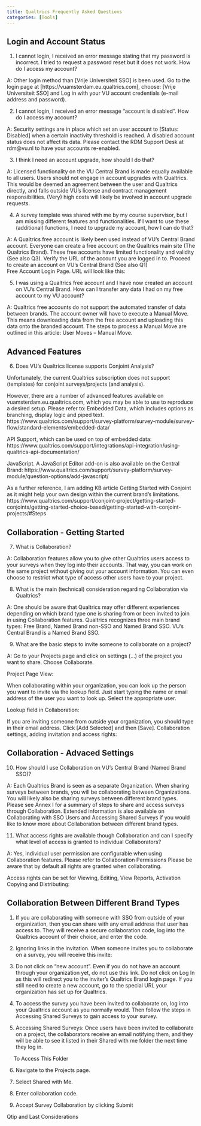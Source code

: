 ```yaml
---
title: Qualtrics Frequently Asked Questions
categories: [Tools]
---
```


## Login and Account Status

1.	I cannot login, I received an error message stating that my password is incorrect. I tried to request a password reset but it does not work. How do I access my account? 

A: Other login method than [Vrije Universiteit SSO] is been used. Go to the login page at  [https://vuamsterdam.eu.qualtrics.com], choose: [Vrije Universiteit SSO] and  Log in with your VU account credentials (e-mail address and password).

2.	I cannot login, I received an error message “account is disabled”. How do I access my account?

A: Security  settings are in place which set an user account to [Status: Disabled] when a certain inactivity threshold is reached. A disabled account status does not affect its data. Please contact the RDM Support Desk at rdm@vu.nl to have your accounts re-enabled.

3.	I think I need an account upgrade, how should I do that?

A: Licensed functionality on the VU Central Brand is made equally available to all users. Users should not engage in account upgrades with Qualtrics. This would be deemed an agreement between the user and Qualtrics directly, and falls outside VU’s license and contract management responsibilities. (Very) high costs will likely be involved in account upgrade requests.

4.	A survey template was shared with me by my course supervisor, but I am missing different features and functionalities. If I want to use these (additional) functions, I need to upgrade my account, how I can do that?

A: A Qualtrics free account is likely been used instead of VU’s Central Brand account. Everyone can create a free account on the Qualtrics main site (The Qualtrics Brand). These free accounts have limited functionality and validity (See also Q3). Verify the URL of the account you are logged in to. Proceed to create an account on VU’s Central Brand (See also Q1)    
Free Account Login Page. URL will look like this: 
 

5.	I was using a Qualtrics free account and I have now created an account on VU’s Central Brand. How can I transfer any data I had on my free account to my VU account?

A: Qualtrics free accounts do not support the automated transfer of data between brands. The account owner will have to execute a Manual Move. This means downloading data from the free account and uploading this data onto the branded account. The steps to process a Manual Move are outlined in this article: User Moves – Manual Move.   

## Advanced Features

6.	Does VU’s Qualtrics license supports Conjoint Analysis?

Unfortunately, the current Qualtrics subscription does not support (templates) for conjoint surveys/projects (and analysis).

However, there are a number of advanced features available on vuamsterdam.eu.qualtrics.com, which you may be able to use to reproduce a desired setup. Please refer to:
Embedded Data, which includes options as branching, display logic and piped text.
https://www.qualtrics.com/support/survey-platform/survey-module/survey-flow/standard-elements/embedded-data/  

API Support, which can be used on top of embedded data:
https://www.qualtrics.com/support/integrations/api-integration/using-qualtrics-api-documentation/

JavaScript. A JavaScript Editor add-on is also available on the Central Brand:
https://www.qualtrics.com/support/survey-platform/survey-module/question-options/add-javascript/
 
As a further reference, I am adding KB article Getting Started with Conjoint as it might help your own design within the current brand's limitations.    
https://www.qualtrics.com/support/conjoint-project/getting-started-conjoints/getting-started-choice-based/getting-started-with-conjoint-projects/#Steps


## Collaboration - Getting Started

7.	What is Collaboration?

A: Collaboration features allow you to give other Qualtrics users access to your surveys when they log into their accounts. That way, you can work on the same project without giving out your account information. You can even choose to restrict what type of access other users have to your project. 

8.	What is the main (technical) consideration regarding Collaboration via Qualtrics?

A: One should be aware that Qualtrics may offer different experiences depending on which brand type one is sharing from or been invited to join in using Collaboration features. Qualtrics recognizes three main brand types: Free Brand, Named Brand non-SSO and Named Brand SSO. VU’s Central Brand is a Named Brand SSO. 

9.	What are the basic steps to invite someone to collaborate on a project?

A: Go to your Projects page and click on settings (…) of the project you want to share. Choose Collaborate. 

Project Page View:

    

When collaborating within your organization, you can look up the person you want to invite via the lookup field. Just start typing the name or email address of the user you want to look up. Select the appropriate user.   

Lookup field in Collaboration:
 

If you are inviting someone from outside your organization, you should type in their email address. Click [Add Selected] and then [Save]. 
Collaboration settings, adding invitation and access rights: 


## Collaboration - Advaced Settings

10.	How should I use Collaboration on VU’s Central Brand (Named Brand SSO)?

A: Each Qualtrics Brand is seen as a separate Organization. When sharing surveys between brands, you will be collaborating between Organizations. You will likely also be sharing surveys between different brand types. 
Please see Annex I for a summary of steps to share and access surveys through Collaboration.
Extended information is also available on Collaborating with SSO Users and Accessing Shared Surveys if you would like to know more about Collaboration between different brand types. 

11.	What access rights are available though Collaboration and can I specify what level of access is granted to individual Collaborators?

A: Yes, individual user permission are configurable when using Collaboration features. Please refer to Collaboration Permissions Please be aware that by default all rights are granted when collaborating.       

Access rights can be set for Viewing, Editing, View Reports, Activation Copying and Distributing: 
  

## Collaboration Between Different Brand Types

1.	If you are collaborating with someone with SSO from outside of your organization, then you can share with any email address that user has access to. They will receive a secure collaboration code, log into the Qualtrics account of their choice, and enter the code.

2.	Ignoring links in the invitation.
When someone invites you to collaborate on a survey, you will receive this invite:
 


3.	Do not click on “new account”. Even if you do not have an account through your organization yet, do not use this link. Do not click on Log In as this will redirect you to the inviter’s Qualtrics Brand login page. If you still need to create a new account, go to the special URL your organization has set up for Qualtrics.

4.	To access the survey you have been invited to collaborate on, log into your Qualtrics account as you normally would. Then follow the steps in Accessing Shared Surveys to gain access to your survey.

5.	Accessing Shared Surveys:
Once users have been invited to collaborate on a project, the collaborators receive an email notifying them, and they will be able to see it listed in their Shared with me folder the next time they log in.

 
To Access This Folder

6.	Navigate to the Projects page.
 

7.	Select Shared with Me.
 

8.	Enter collaboration code.
 


9.	Accept Survey Collaboration by clicking Submit
 


Qtip and Last Considerations
 
 

